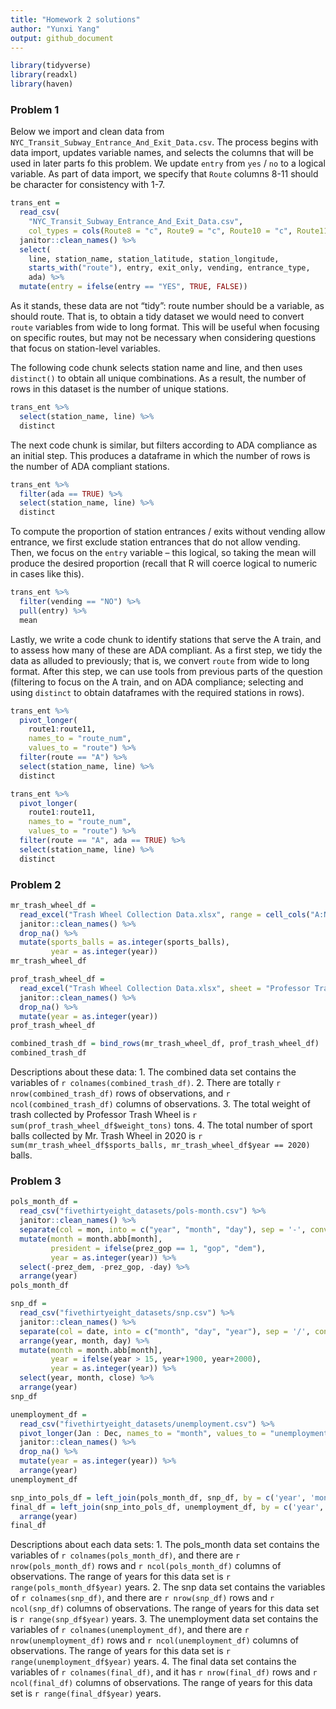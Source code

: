 ```yaml
---
title: "Homework 2 solutions"
author: "Yunxi Yang"
output: github_document
---
```


```r
library(tidyverse)
library(readxl)
library(haven)
```

### Problem 1

Below we import and clean data from `NYC_Transit_Subway_Entrance_And_Exit_Data.csv`. The process begins with data import, updates variable names, and selects the columns that will be used in later parts fo this problem. We update `entry` from `yes` / `no` to a logical variable. As part of data import, we specify that `Route` columns 8-11 should be character for consistency with 1-7.

```r
trans_ent = 
  read_csv(
    "NYC_Transit_Subway_Entrance_And_Exit_Data.csv",
    col_types = cols(Route8 = "c", Route9 = "c", Route10 = "c", Route11 = "c")) %>% 
  janitor::clean_names() %>% 
  select(
    line, station_name, station_latitude, station_longitude, 
    starts_with("route"), entry, exit_only, vending, entrance_type, 
    ada) %>% 
  mutate(entry = ifelse(entry == "YES", TRUE, FALSE))
```

As it stands, these data are not "tidy": route number should be a variable, as should route. That is, to obtain a tidy dataset we would need to convert `route` variables from wide to long format. This will be useful when focusing on specific routes, but may not be necessary when considering questions that focus on station-level variables.

The following code chunk selects station name and line, and then uses `distinct()` to obtain all unique combinations. As a result, the number of rows in this dataset is the number of unique stations.

```r
trans_ent %>% 
  select(station_name, line) %>% 
  distinct
```

The next code chunk is similar, but filters according to ADA compliance as an initial step. This produces a dataframe in which the number of rows is the number of ADA compliant stations.

```r
trans_ent %>% 
  filter(ada == TRUE) %>% 
  select(station_name, line) %>% 
  distinct
```

To compute the proportion of station entrances / exits without vending allow entrance, we first exclude station entrances that do not allow vending. Then, we focus on the `entry` variable -- this logical, so taking the mean will produce the desired proportion (recall that R will coerce logical to numeric in cases like this).

```r
trans_ent %>% 
  filter(vending == "NO") %>% 
  pull(entry) %>% 
  mean
```

Lastly, we write a code chunk to identify stations that serve the A train, and to assess how many of these are ADA compliant. As a first step, we tidy the data as alluded to previously; that is, we convert `route` from wide to long format. After this step, we can use tools from previous parts of the question (filtering to focus on the A train, and on ADA compliance; selecting and using `distinct` to obtain dataframes with the required stations in rows).

```r
trans_ent %>% 
  pivot_longer(
    route1:route11,
    names_to = "route_num",
    values_to = "route") %>% 
  filter(route == "A") %>% 
  select(station_name, line) %>% 
  distinct

trans_ent %>% 
  pivot_longer(
    route1:route11,
    names_to = "route_num",
    values_to = "route") %>% 
  filter(route == "A", ada == TRUE) %>% 
  select(station_name, line) %>% 
  distinct
```

### Problem 2

```r
mr_trash_wheel_df = 
  read_excel("Trash Wheel Collection Data.xlsx", range = cell_cols("A:N")) %>% 
  janitor::clean_names() %>% 
  drop_na() %>% 
  mutate(sports_balls = as.integer(sports_balls),
         year = as.integer(year)) 
mr_trash_wheel_df
```


```r
prof_trash_wheel_df = 
  read_excel("Trash Wheel Collection Data.xlsx", sheet = "Professor Trash Wheel", range = cell_cols("A:M")) %>% 
  janitor::clean_names() %>% 
  drop_na() %>% 
  mutate(year = as.integer(year)) 
prof_trash_wheel_df
```

```r
combined_trash_df = bind_rows(mr_trash_wheel_df, prof_trash_wheel_df)
combined_trash_df
```

Descriptions about these data: 
1. The combined data set contains the variables of `r colnames(combined_trash_df)`.
2. There are totally `r nrow(combined_trash_df)` rows of observations, and `r ncol(combined_trash_df)` columns of observations.
3. The total weight of trash collected by Professor Trash Wheel is `r sum(prof_trash_wheel_df$weight_tons)` tons. 
4. The total number of sport balls collected by Mr. Trash Wheel in 2020 is `r sum(mr_trash_wheel_df$sports_balls, mr_trash_wheel_df$year == 2020)` balls. 


### Problem 3

```r
pols_month_df = 
  read_csv("fivethirtyeight_datasets/pols-month.csv") %>% 
  janitor::clean_names() %>% 
  separate(col = mon, into = c("year", "month", "day"), sep = '-', convert = TRUE) %>% 
  mutate(month = month.abb[month],
         president = ifelse(prez_gop == 1, "gop", "dem"),
         year = as.integer(year)) %>% 
  select(-prez_dem, -prez_gop, -day) %>% 
  arrange(year)
pols_month_df
```


```r
snp_df = 
  read_csv("fivethirtyeight_datasets/snp.csv") %>% 
  janitor::clean_names() %>% 
  separate(col = date, into = c("month", "day", "year"), sep = '/', convert = TRUE) %>% 
  arrange(year, month, day) %>%
  mutate(month = month.abb[month],
         year = ifelse(year > 15, year+1900, year+2000),
         year = as.integer(year)) %>%
  select(year, month, close) %>%
  arrange(year)
snp_df
```

```r
unemployment_df = 
  read_csv("fivethirtyeight_datasets/unemployment.csv") %>% 
  pivot_longer(Jan : Dec, names_to = "month", values_to = "unemployment_rate") %>% 
  janitor::clean_names() %>% 
  drop_na() %>% 
  mutate(year = as.integer(year)) %>%
  arrange(year)
unemployment_df
```

```r
snp_into_pols_df = left_join(pols_month_df, snp_df, by = c('year', 'month'))
final_df = left_join(snp_into_pols_df, unemployment_df, by = c('year', 'month')) %>%
  arrange(year)
final_df
```

Descriptions about each data sets:
1. The pols_month data set contains the variables of `r colnames(pols_month_df)`, and there are `r nrow(pols_month_df)` rows and `r ncol(pols_month_df)` columns of observations. The range of years for this data set is `r range(pols_month_df$year)` years.
2. The snp data set contains the variables of `r colnames(snp_df)`, and there are `r nrow(snp_df)` rows and `r ncol(snp_df)` columns of observations. The range of years for this data set is `r range(snp_df$year)` years.
3. The unemployment data set contains the variables of `r colnames(unemployment_df)`, and there are `r nrow(unemployment_df)` rows and `r ncol(unemployment_df)` columns of observations. The range of years for this data set is `r range(unemployment_df$year)` years.
4. The final data set contains the variables of `r colnames(final_df)`, and it has `r nrow(final_df)` rows and `r ncol(final_df)` columns of observations. The range of years for this data set is `r range(final_df$year)` years.


